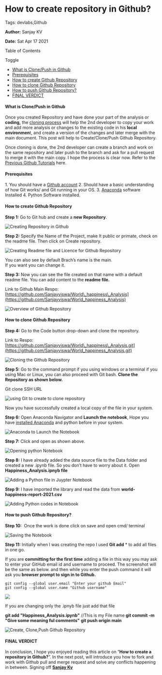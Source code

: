 How to create repository in Github?
===================================

Tags: devlabs,Github

**Author:** Sanjay KV

**Date:** Sat Apr 17 2021

Table of Contents

Toggle

- [What is Clone/Push in Github](#what-is-clonepush-in-github)
- [Prerequisites](#prerequisites)
- [How to create Github Repository](#how-to-create-github-repository)
- [How to clone Github Repository](#how-to-clone-github-repository)
- [How to push Github Repository?](#how-to-push-github-repository)
- [FINAL VERDICT](#final-verdict)

#### What is Clone/Push in Github

Once you created Repository and have done your part of the analysis or **coding,** the [cloning process](https://www.howtogeek.com/451360/how-to-clone-a-github-repository/#:~:text=Cloning%20a%20GitHub%20repository%20creates,files%20of%20the%20origin%20repo.) will help the 2nd developer to copy your work and add more analysis or changes to the existing code in his **local environmen**t, and create a version of the changes and later merge with the main document. This post will help to Create/Clone/Push Github Repository.

Once cloning is done, the 2nd developer can create a branch and work on the same repository and later push to the branch and ask for a pull request to merge it with the main copy. I hope the process is clear now. Refer to the [Previous Github Tutorials](https://recodehive.com/github-tutorials/) here.

#### Prerequisites

1\. You should have a [Github account](https://recodehive.com/how-to-create-github-account/)
2. Should have a basic understanding of how Git works/ and Git running in your OS.
3. [Anaconda](https://www.anaconda.com/products/individual) software Installed
4. Python Software installed.

#### How to create Github Repository

**Step 1:** Go to Git hub and create a **new Repository**.

![Creating Repository in Github](https://recodehive.com/wp-content/uploads/2021/04/image-36-1024x286.png)

**Step 2:** Specify the Name of the Project, make It public or primate, check on the readme file. Then click on Create repository.

![Creating Readme file and Licence for Github Repository](https://recodehive.com/wp-content/uploads/2021/04/image-37-1024x791.png)

You can also see by default Brach’s name is the main.  
If you want you can change it.

**Step 3:** Now you can see the file created on that name with a default readme file. You can add content to the **readme file.**

Link to Github Main Respo: [https://github.com/Sanjayviswa/World\_happiness\_Analysis](https://github.com/Sanjayviswa/World_happiness_Analysis)

![Overview of Github Repository](https://recodehive.com/wp-content/uploads/2021/04/image-38-1024x493.png)

#### How to clone Github Repository

**Step 4:** Go to the Code button drop-down and clone the repository.

Link to Respo: [https://github.com/Sanjayviswa/World\_happiness\_Analysis.git](https://github.com/Sanjayviswa/World_happiness_Analysis.git)

![Cloning the Github Repository](https://recodehive.com/wp-content/uploads/2021/04/image-39-1024x413.png)

**Step 5:** Go to the command prompt if you using windows or a terminal if you using Mac or Linux, you can also proceed with Git bash. **Clone the Repository as shown below.**

Git clone SSH URL

![using Git to create to clone repository](https://recodehive.com/wp-content/uploads/2021/04/image-40.png)

Now you have successfully created a local copy of the file in your system.

**Step 6:** Open Anaconda Navigator and **Launch the notebook**, Hope you have [installed Anaconda](https://docs.anaconda.com/anaconda/install/windows/) and python before in your system.

![Anaconda to Launch the Notebook](https://recodehive.com/wp-content/uploads/2021/04/image-41-1024x337.png)

**Step 7:** Click and open as shown above.

![Opening python Notebook](https://recodehive.com/wp-content/uploads/2021/04/image-42-1024x633.png)

**Step 8:** I have already added the data source file to the Data folder and created a new .ipynb file. So you don’t have to worry about it. Open **Happiness\_Analysis.ipnyb file**

![Adding a Python file in Juypter Notebook](https://recodehive.com/wp-content/uploads/2021/04/image-43-1024x281.png)

**Step 9:** I have imported the library and read the data from **world-happiness-report-2021.csv**

![Adding Python codes in Notebook](https://recodehive.com/wp-content/uploads/2021/04/image-45-1024x754.png)

#### How to push Github Repository?

**Step 10:**  Once the work is done click on save and open cmd/ terminal

![Saving the Notebook](https://recodehive.com/wp-content/uploads/2021/04/image-44-1024x239.png)

**Step 11:** Initially when I was creating the repo I used **Git add** \* to add all files in one go.

If you are **committing for the first time** adding a file in this way you may ask to enter your GitHub email id and username to proceed. The screenshot will be the same as below. and then while you enter the push command it will ask you **browser prompt to sign in to Github.**

    git config --global user.email "Enter your github Email"
    git config --global user.name "Github username"

![](https://recodehive.com/wp-content/uploads/2021/10/image-22.png)

If you are changing only the .ipnyb file just add that file

 **git add "**Happiness\_Analysis.ipynb**"** //This is my File name
 **git commit -m "**Give some meaning ful comments**"**
 **git push origin main** 

![Create, Clone,Push Github Repository ](https://recodehive.com/wp-content/uploads/2021/04/image-46-1024x411.png)

#### FINAL VERDICT

In conclusion, I hope you enjoyed reading this article on “****How to create a repository in Github?****”. In the next post, will introduce you how to fork and work with Github pull and merge request and solve any conflicts happening in between. Signing off **[Sanjay Kv](https://recodehive.com/about-us/)**